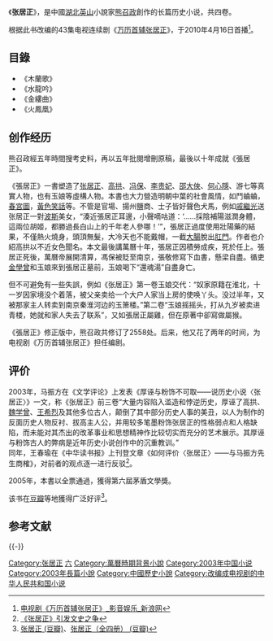 《'''张居正'''》，是中國[[湖北|湖北]][[英山|英山]]小說家[[熊召政|熊召政]]創作的长篇历史小说，共四卷。

根据此书改编的43集电视连续剧《[[万历首辅张居正|万历首辅张居正]]》，于2010年4月16日首播<ref>[http://ent.sina.com.cn/f/v/wlshfzhjzh/index.shtml 电视剧《万历首辅张居正》_影音娱乐_新浪网]</ref>。

==目錄==
* 《木蘭歌》
* 《水龍吟》
* 《金縷曲》
* 《火鳳凰》

==创作经历==
熊召政經五年時間搜考史料，再以五年批閱增刪原稿，最後以十年成就《張居正》。

《張居正》一書塑造了[[张居正|张居正]]、[[高拱|高拱]]、[[冯保|冯保]]、[[李贵妃|李贵妃]]、[[邵大俠|邵大俠]]、[[何心隱|何心隱]]、游七等真實人物，也有玉娘等虛構人物。本書也大力營造明朝中葉的社會風情，如鬥蛐蛐，[[春宮圖|春宮圖]]，[[黃色笑話|黃色笑話]]等。不管是官場、揚州鹽商、士子皆好聲色犬馬，例如[[戚繼光|戚繼光]]送张居正一對[[波斯|波斯]]美女，“湊近張居正耳邊，小聲嘀咕道：‘……採陰補陽滋潤身體，這兩位胡姬，都勝過長白山上的千年老人參哪！’”，張居正過度使用壯陽藥的結果，不僅熱火燒身，頭頂無髮，大冷天也不能戴帽，一截[[大腸|大腸]]脫出[[肛門|肛門]]。作者也介紹高拱以不近女色聞名。本文最後講萬曆十年，張居正因積勞成疾，死於任上。張居正死後，萬曆帝展開清算，馮保被貶至南京，張敬修寫下血書，懸梁自盡。循吏[[金學曾|金學曾]]和玉娘來到張居正墓前，玉娘喝下“還魂湯”自盡身亡。

但不可避免有一些失誤，例如《张居正》第一卷玉娘交代：“奴家原籍在淮北，十一岁因家境没个着落，被父亲卖给一个大户人家当上房的使唤丫头。没过半年，又被那家主人转卖到南京秦淮河边的玉箫楼。”第二卷“玉娘摇摇头，打从九岁被卖进青楼，她就和家人失去了联系”，又如張居正屬雞，但在原著中卻寫做屬猴。

《張居正》修正版中，熊召政共修订了2558处。后来，他又花了两年的时间，为电视剧《万历首辅张居正》担任编剧。

==评价==
2003年，马振方在《文学评论》上发表《厚诬与粉饰不可取——说历史小说〈张居正〉》一文，称《张居正》前三卷“大量内容陷入滥造和悖逆历史，厚诬了高拱、[[魏学曾|魏学曾]]、[[王希烈|王希烈]]及其他多位古人，颠倒了其中部分历史人事的美丑，以人为制作的反面历史人物反衬、拔高主人公，并用较多笔墨粉饰张居正的性格弱点和人格缺陷，而未能对其杰出的改革事业和思想精神作比较切实而充分的艺术展示。其厚诬与粉饰古人的弊病是近年历史小说创作中的沉重教训。”<br>
同年，王春瑜在《中华读书报》上刊登文章《如何评价〈张居正〉——与马振方先生商榷》，对前者的观点逐一进行反驳<ref>[http://news.xinhuanet.com/book/2003-12/11/content_1225427.htm 《张居正》引发文史之争 ]</ref>。

2005年，本書以全票通過，獲得第六屆茅盾文學獎。

该书在[[豆瓣|豆瓣]]等地獲得广泛好评<ref>[http://book.douban.com/subject/1082361/ 张居正 (豆瓣)]、[http://book.douban.com/subject/1893879/ 张居正（全四册） (豆瓣)]</ref>。

== 参考文献 ==
{{Reflist}}

{{-}}
{{茅盾文学奖|第六屆}}
[[Category:张居正|Category:张居正]]
[[Category:茅盾文学奖获奖作品|六]]
[[Category:萬曆時期背景小說|Category:萬曆時期背景小說]]
[[Category:2003年中国小说|Category:2003年中国小说]]
[[Category:2003年長篇小說|Category:2003年長篇小說]]
[[Category:中國歷史小說|Category:中國歷史小說]]
[[Category:改编成电视剧的中华人民共和国小说|Category:改编成电视剧的中华人民共和国小说]]